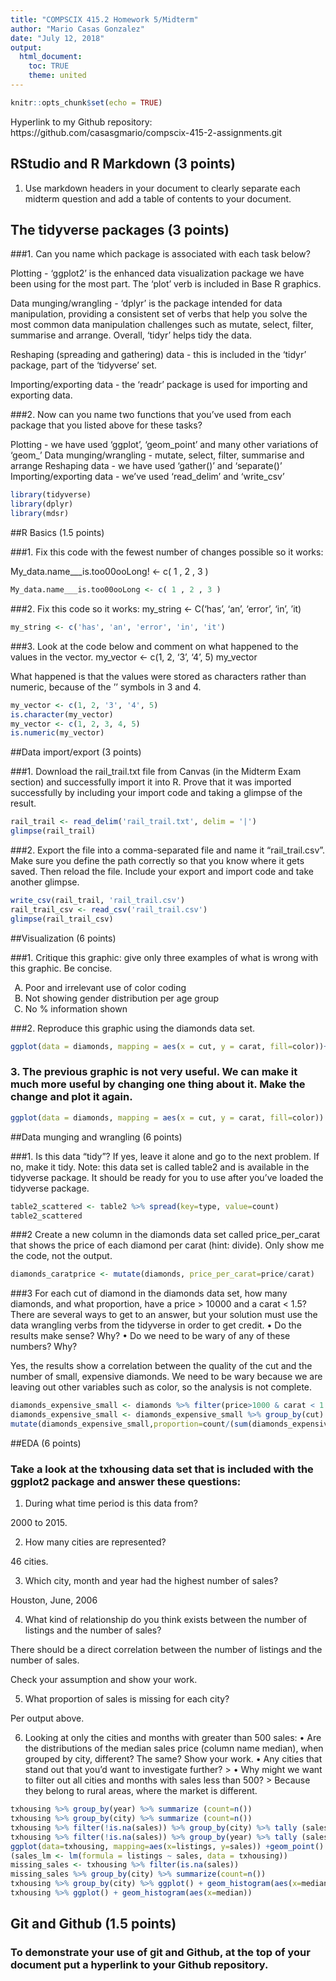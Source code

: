 ```yaml
---
title: "COMPSCIX 415.2 Homework 5/Midterm"
author: "Mario Casas Gonzalez"
date: "July 12, 2018"
output: 
  html_document:
    toc: TRUE
    theme: united 
---
```


```r
knitr::opts_chunk$set(echo = TRUE)


```


Hyperlink to my Github repository: https://github.com/casasgmario/compscix-415-2-assignments.git

## RStudio and R Markdown (3 points)

1. Use markdown headers in your document to clearly separate each midterm question and add a table of contents to your document.

## The tidyverse packages (3 points)

###1. Can you name which package is associated with each task below?

Plotting - 'ggplot2' is the enhanced data visualization package we have been using for the most part. The 'plot' verb is included in Base R graphics.  

Data munging/wrangling - 'dplyr' is the package intended for data manipulation, providing a consistent set of verbs that help you solve the most common data manipulation challenges such as mutate, select, filter, summarise and arrange. Overall, 'tidyr' helps tidy the data. 

Reshaping (spreading and gathering) data - this is included in the 'tidyr' package, part of the 'tidyverse' set. 

Importing/exporting data - the 'readr' package is used for importing and exporting data. 


###2. Now can you name two functions that you’ve used from each package that you listed above for these tasks?

Plotting - we have used 'ggplot', 'geom_point' and many other variations of 'geom_'
Data munging/wrangling - mutate, select, filter, summarise and arrange
Reshaping data - we have used 'gather()' and 'separate()'
Importing/exporting data - we've used 'read_delim' and 'write_csv'

```r
library(tidyverse)
library(dplyr)
library(mdsr)
```


##R Basics (1.5 points) 

###1. Fix this code with the fewest number of changes possible so it works:

My_data.name___is.too00ooLong! <- c( 1 , 2 , 3 )

```r
My_data.name___is.too00ooLong <- c( 1 , 2 , 3 )

```

###2. Fix this code so it works:
my_string <- C('has', 'an', 'error', 'in', 'it)

```r
my_string <- c('has', 'an', 'error', 'in', 'it')

```

###3. Look at the code below and comment on what happened to the values in the vector.
my_vector <- c(1, 2, '3', '4', 5)
my_vector

What happened is that the values were stored as characters rather than numeric, because of the '' symbols in 3 and 4. 

```r
my_vector <- c(1, 2, '3', '4', 5)
is.character(my_vector)
my_vector <- c(1, 2, 3, 4, 5)
is.numeric(my_vector)

```

##Data import/export (3 points)

###1. Download the rail_trail.txt file from Canvas (in the Midterm Exam section) and successfully import it into R. Prove that it was imported successfully by including your import code and taking a glimpse of the result.

```r
rail_trail <- read_delim('rail_trail.txt', delim = '|')
glimpse(rail_trail)
```

###2. Export the file into a comma-separated file and name it “rail_trail.csv”. Make sure you define the path correctly so that you know where it gets saved. Then reload the file. Include your export and import code and take another glimpse.

```r
write_csv(rail_trail, 'rail_trail.csv')
rail_trail_csv <- read_csv('rail_trail.csv')
glimpse(rail_trail_csv)
```


##Visualization (6 points)

###1. Critique this graphic: give only three examples of what is wrong with this graphic. Be concise.

A) Poor and irrelevant use of color coding 
B) Not showing gender distribution per age group 
C) No % information shown 

###2. Reproduce this graphic using the diamonds data set.

```r
ggplot(data = diamonds, mapping = aes(x = cut, y = carat, fill=color))+ geom_boxplot(position='identity') + coord_flip() + xlab("CUT OF DIAMOND") + ylab("CARAT OF DIAMOND")
```

### 3. The previous graphic is not very useful. We can make it much more useful by changing one thing about it. Make the change and plot it again.

```r

ggplot(data = diamonds, mapping = aes(x = cut, y = carat, fill=color)) + geom_boxplot(position='identity', alpha=0.1) + coord_flip()

```

##Data munging and wrangling (6 points) 

###1. Is this data “tidy”? If yes, leave it alone and go to the next problem. If no, make it tidy. Note: this data set is called table2 and is available in the tidyverse package. It should be ready for you to use after you’ve loaded the tidyverse package.

```r
table2_scattered <- table2 %>% spread(key=type, value=count)
table2_scattered
```

###2 Create a new column in the diamonds data set called price_per_carat that shows the price of each diamond per carat (hint: divide). Only show me the code, not the output.

```r
diamonds_caratprice <- mutate(diamonds, price_per_carat=price/carat)

```

###3 For each cut of diamond in the diamonds data set, how many diamonds, and what proportion, have a price > 10000 and a carat < 1.5? There are several ways to get to an answer, but your solution must use the data wrangling verbs from the tidyverse in order to get credit. • Do the results make sense? Why? • Do we need to be wary of any of these numbers? Why?

Yes, the results show a correlation between the quality of the cut and the number of small, expensive diamonds. We need to be wary because we are leaving out other variables such as color, so the analysis is not complete. 




```r
diamonds_expensive_small <- diamonds %>% filter(price>1000 & carat < 1.5)
diamonds_expensive_small <- diamonds_expensive_small %>% group_by(cut) %>% summarize(count=n())
mutate(diamonds_expensive_small,proportion=count/(sum(diamonds_expensive_small$count)))
```

##EDA (6 points)

### Take a look at the txhousing data set that is included with the ggplot2 package and answer these questions:


1. During what time period is this data from?

2000 to 2015. 

2. How many cities are represented?

46 cities. 

3. Which city, month and year had the highest number of sales?

Houston, June, 2006

4. What kind of relationship do you think exists between the number of listings and the number of sales?

There should be a direct correlation between the number of listings and the number of sales. 

Check your assumption and show your work.

5. What proportion of sales is missing for each city?

Per output above. 

6. Looking at only the cities and months with greater than 500 sales:
• Are the distributions of the median sales price (column name median), when grouped by city, different? The same? Show your work. 
• Any cities that stand out that you’d want to investigate further? > 
• Why might we want to filter out all cities and months with sales less than 500? > Because they belong to rural areas, where the market is different. 

```r
txhousing %>% group_by(year) %>% summarize (count=n())
txhousing %>% group_by(city) %>% summarize (count=n())
txhousing %>% filter(!is.na(sales)) %>% group_by(city) %>% tally (sales, sort="TRUE")
txhousing %>% filter(!is.na(sales)) %>% group_by(year) %>% tally (sales, sort="TRUE")
ggplot(data=txhousing, mapping=aes(x=listings, y=sales)) +geom_point()
(sales_lm <- lm(formula = listings ~ sales, data = txhousing))
missing_sales <- txhousing %>% filter(is.na(sales))
missing_sales %>% group_by(city) %>% summarize(count=n())
txhousing %>% group_by(city) %>% ggplot() + geom_histogram(aes(x=median))
txhousing %>% ggplot() + geom_histogram(aes(x=median))

```




## Git and Github (1.5 points)

### To demonstrate your use of git and Github, at the top of your document put a hyperlink to your Github repository.
